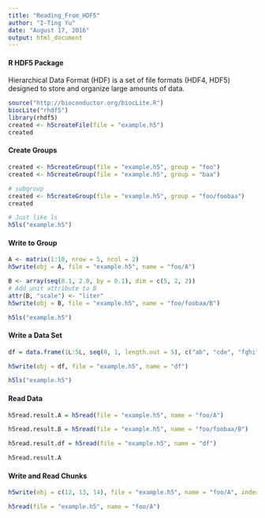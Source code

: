 ```yaml
---
title: "Reading_From_HDF5"
author: "I-Ting Yu"
date: "August 17, 2016"
output: html_document
---
```


#### R HDF5 Package 
Hierarchical Data Format (HDF) is a set of file formats (HDF4, HDF5) designed to store and organize large amounts of data.
```r
source("http://bioconductor.org/biocLite.R")
biocLite("rhdf5")
library(rhdf5)
created <- h5createFile(file = "example.h5")
created
```

#### Create Groups
```r
created <- h5createGroup(file = "example.h5", group = "foo")
created <- h5createGroup(file = "example.h5", group = "baa")

# subgroup
created <- h5createGroup(file = "example.h5", group = "foo/foobaa")
created

# Just like ls
h5ls("example.h5")
```

#### Write to Group
```r
A <- matrix(1:10, nrow = 5, ncol = 2)
h5write(obj = A, file = "example.h5", name = "foo/A")

B <- array(seq(0.1, 2.0, by = 0.1), dim = c(5, 2, 2))
# Add unit attribute to B
attr(B, "scale") <- "liter"
h5write(obj = B, file = "example.h5", name = "foo/foobaa/B")

h5ls("example.h5")

```

#### Write a Data Set
```r
df = data.frame(1L:5L, seq(0, 1, length.out = 5), c("ab", "cde", "fghi", "a", "s"), stringsAsFactors = FALSE)

h5write(obj = df, file = "example.h5", name = "df")

h5ls("example.h5")
```

#### Read Data
```r
h5read.result.A = h5read(file = "example.h5", name = "foo/A")

h5read.result.B = h5read(file = "example.h5", name = "foo/foobaa/B")

h5read.result.df = h5read(file = "example.h5", name = "df")

h5read.result.A 
```

#### Write and Read Chunks
```r
h5write(obj = c(12, 13, 14), file = "example.h5", name = "foo/A", index = list(1:3, 1))

h5read(file = "example.h5", name = "foo/A")
```




